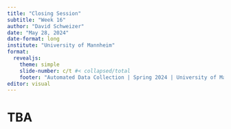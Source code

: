 ```yaml
---
title: "Closing Session"
subtitle: "Week 16"
author: "David Schweizer"
date: "May 28, 2024"
date-format: long
institute: "University of Mannheim"
format: 
  revealjs:
    theme: simple
    slide-number: c/t #< collapsed/total
    footer: "Automated Data Collection | Spring 2024 | University of Mannheim"
editor: visual
---
```


# TBA
